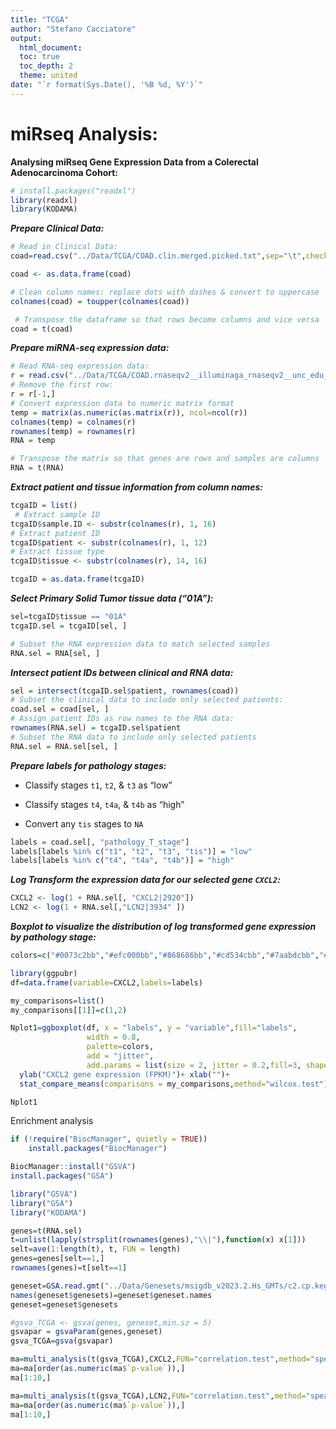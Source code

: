 ```yaml
---
title: "TCGA"
author: "Stefano Cacciatore"
output: 
  html_document:
  toc: true
  toc_depth: 2
  theme: united
date: "`r format(Sys.Date(), '%B %d, %Y')`"
---
```


# miRseq Analysis:

**Analysing miRseq Gene Expression Data from a Colerectal Adenocarcinoma Cohort:**

```r
# install.packages("readxl")
library(readxl)
library(KODAMA)
```

***Prepare Clinical Data:***

```r
# Read in Clinical Data:
coad=read.csv("../Data/TCGA/COAD.clin.merged.picked.txt",sep="\t",check.names = FALSE, row.names = 1)

coad <- as.data.frame(coad) 

# Clean column names: replace dots with dashes & convert to uppercase
colnames(coad) = toupper(colnames(coad))

 # Transpose the dataframe so that rows become columns and vice versa
coad = t(coad) 
```

***Prepare miRNA-seq expression data:***

```r
# Read RNA-seq expression data:
r = read.csv("../Data/TCGA/COAD.rnaseqv2__illuminaga_rnaseqv2__unc_edu__Level_3__RSEM_genes_normalized__data.data.txt", sep = "\t", check.names = FALSE, row.names = 1)
# Remove the first row:
r = r[-1,]
# Convert expression data to numeric matrix format
temp = matrix(as.numeric(as.matrix(r)), ncol=ncol(r))
colnames(temp) = colnames(r)  
rownames(temp) = rownames(r)  
RNA = temp  

# Transpose the matrix so that genes are rows and samples are columns
RNA = t(RNA)  

```

***Extract patient and tissue information from column names:***

```r

tcgaID = list()
 # Extract sample ID
tcgaID$sample.ID <- substr(colnames(r), 1, 16)
# Extract patient ID
tcgaID$patient <- substr(colnames(r), 1, 12)  
# Extract tissue type
tcgaID$tissue <- substr(colnames(r), 14, 16)  

tcgaID = as.data.frame(tcgaID)  
```

***Select Primary Solid Tumor tissue data ("01A"):***

```r
sel=tcgaID$tissue == "01A"
tcgaID.sel = tcgaID[sel, ]

# Subset the RNA expression data to match selected samples
RNA.sel = RNA[sel, ]
```

***Intersect patient IDs between clinical and RNA data:***

```r
sel = intersect(tcgaID.sel$patient, rownames(coad))
# Subset the clinical data to include only selected patients:
coad.sel = coad[sel, ]
# Assign patient IDs as row names to the RNA data:
rownames(RNA.sel) = tcgaID.sel$patient
# Subset the RNA data to include only selected patients
RNA.sel = RNA.sel[sel, ]
```

***Prepare labels for pathology stages:***

- Classify stages `t1`, `t2`, & `t3` as "low"

- Classify stages `t4`, `t4a`, & `t4b` as "high"

- Convert any `tis` stages to `NA`

```r

labels = coad.sel[, "pathology_T_stage"]
labels[labels %in% c("t1", "t2", "t3", "tis")] = "low"
labels[labels %in% c("t4", "t4a", "t4b")] = "high"

```

***Log Transform the expression data for our selected gene `CXCL2`:***

```r
CXCL2 <- log(1 + RNA.sel[, "CXCL2|2920"])
LCN2 <- log(1 + RNA.sel[,"LCN2|3934" ])
```

***Boxplot to visualize the distribution of log transformed gene expression by pathology stage:***

```r
colors=c("#0073c2bb","#efc000bb","#868686bb","#cd534cbb","#7aabdcbb","#003c67bb")

library(ggpubr)
df=data.frame(variable=CXCL2,labels=labels)

my_comparisons=list()
my_comparisons[[1]]=c(1,2)

Nplot1=ggboxplot(df, x = "labels", y = "variable",fill="labels",
                 width = 0.8,
                 palette=colors,
                 add = "jitter",            
                 add.params = list(size = 2, jitter = 0.2,fill=3, shape=10))+  
  ylab("CXCL2 gene expression (FPKM)")+ xlab("")+
  stat_compare_means(comparisons = my_comparisons,method="wilcox.test")

Nplot1


```

Enrichment analysis
```r

if (!require("BiocManager", quietly = TRUE))
    install.packages("BiocManager")

BiocManager::install("GSVA")
install.packages("GSA")

library("GSVA")
library("GSA")
library("KODAMA")

genes=t(RNA.sel)
t=unlist(lapply(strsplit(rownames(genes),"\\|"),function(x) x[1]))
selt=ave(1:length(t), t, FUN = length)
genes=genes[selt==1,]
rownames(genes)=t[selt==1]

geneset=GSA.read.gmt("../Data/Genesets/msigdb_v2023.2.Hs_GMTs/c2.cp.kegg_legacy.v2023.2.Hs.symbols.gmt")
names(geneset$genesets)=geneset$geneset.names
geneset=geneset$genesets

#gsva_TCGA <- gsva(genes, geneset,min.sz = 5)
gsvapar = gsvaParam(genes,geneset)
gsva_TCGA=gsva(gsvapar)

ma=multi_analysis(t(gsva_TCGA),CXCL2,FUN="correlation.test",method="spearman")
ma=ma[order(as.numeric(ma$`p-value`)),]
ma[1:10,]

ma=multi_analysis(t(gsva_TCGA),LCN2,FUN="correlation.test",method="spearman")
ma=ma[order(as.numeric(ma$`p-value`)),]
ma[1:10,]


```



